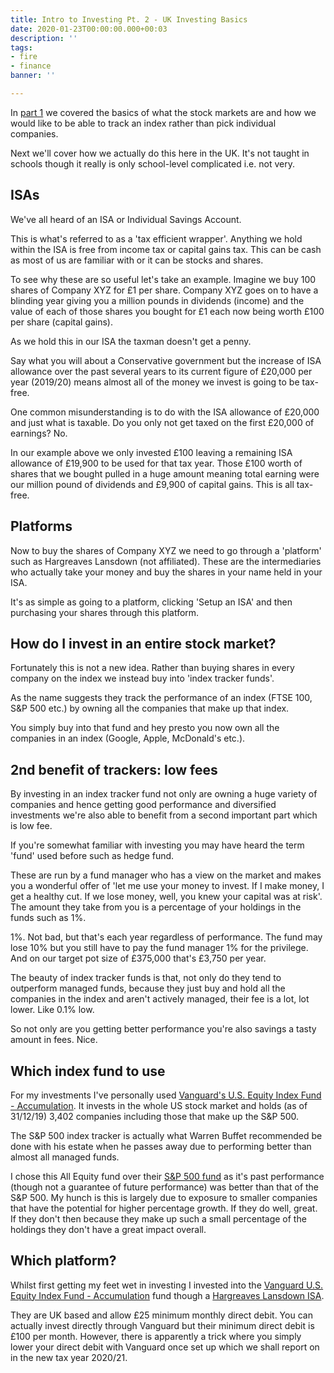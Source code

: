```yaml
---
title: Intro to Investing Pt. 2 - UK Investing Basics
date: 2020-01-23T00:00:00.000+00:03
description: ''
tags:
- fire
- finance
banner: ''

---
```


In [part 1](https://twka.netlify.com/intro-to-investing-pt-1-beginners-guide-to-stock-markets) we covered the basics of what the stock markets are and how we would like to be able to track an index rather than pick individual companies.

Next we'll cover how we actually do this here in the UK. It's not taught in schools though it really is only school-level complicated i.e. not very.

## ISAs
We've all heard of an ISA or Individual Savings Account. 

This is what's referred to as a 'tax efficient wrapper'. Anything we hold within the ISA is free from income tax or capital gains tax. This can be cash as most of us are familiar with or it can be stocks and shares.

To see why these are so useful let's take an example. Imagine we buy 100 shares of Company XYZ for £1 per share. Company XYZ goes on to have a blinding year giving you a million pounds in dividends (income) and the value of each of those shares you bought for £1 each now being worth £100 per share (capital gains).

As we hold this in our ISA the taxman doesn't get a penny.

Say what you will about a Conservative government but the increase of ISA allowance over the past several years to its current figure of £20,000 per year (2019/20) means almost all of the money we invest is going to be tax-free.

One common misunderstanding is to do with the ISA allowance of £20,000 and just what is taxable. Do you only not get taxed on the first £20,000 of earnings? No.

In our example above we only invested £100 leaving a remaining ISA allowance of £19,900 to be used for that tax year. Those £100 worth of shares that we bought pulled in a huge amount meaning total earning were our million pound of dividends and £9,900 of capital gains. This is all tax-free.

## Platforms
Now to buy the shares of Company XYZ we need to go through a 'platform' such as Hargreaves Lansdown (not affiliated). These are the intermediaries who actually take your money and buy the shares in your name held in your ISA.

It's as simple as going to a platform, clicking 'Setup an ISA' and then purchasing your shares through this platform.

## How do I invest in an entire stock market?
Fortunately this is not a new idea. Rather than buying shares in every company on the index we instead buy into 'index tracker funds'.

As the name suggests they track the performance of an index (FTSE 100, S&P 500 etc.) by owning all the companies that make up that index.

You simply buy into that fund and hey presto you now own all the companies in an index (Google, Apple, McDonald's etc.).

## 2nd benefit of trackers: low fees
By investing in an index tracker fund not only are owning a huge variety of companies and hence getting good performance and diversified investments we're also able to benefit from a second important part which is low fee.

If you're somewhat familiar with investing you may have heard the term 'fund' used before such as hedge fund.

These are run by a fund manager who has a view on the market and makes you a wonderful offer of 'let me use your money to invest. If I make money, I get a healthy cut. If we lose money, well, you knew your capital was at risk'. The amount they take from you is a percentage of your holdings in the funds such as 1%.

1%. Not bad, but that's each year regardless of performance. The fund may lose 10% but you still have to pay the fund manager 1% for the privilege. And on our target pot size of £375,000 that's £3,750 per year.

The beauty of index tracker funds is that, not only do they tend to outperform managed funds, because they just buy and hold all the companies in the index and aren't actively managed, their fee is a lot, lot lower. Like 0.1% low.

So not only are you getting better performance you're also savings a tasty amount in fees. Nice.

## Which index fund to use
For my investments I've personally used [Vanguard's U.S. Equity Index Fund - Accumulation](https://www.vanguardinvestor.co.uk/investments/vanguard-us-equity-index-fund-accumulation-shares). It invests in the whole US stock market and holds (as of 31/12/19) 3,402 companies including those that make up the S&P 500.

The S&P 500 index tracker is actually what Warren Buffet recommended be done with his estate when he passes away due to performing better than almost all  managed funds.

I chose this All Equity fund over their [S&P 500 fund]([https://www.vanguardinvestor.co.uk/investments/vanguard-s-and-p-500-ucits-etf-usd-distributing](https://www.vanguardinvestor.co.uk/investments/vanguard-s-and-p-500-ucits-etf-usd-distributing)) as it's past performance (though not a guarantee of future performance) was better than that of the S&P 500. My hunch is this is largely due to exposure to smaller companies that have the potential for higher percentage growth. If they do well, great. If they don't then because they make up such a small percentage of the holdings they don't have a great impact overall.

## Which platform?
Whilst first getting my feet wet in investing I invested into the [Vanguard U.S. Equity Index Fund - Accumulation](https://www.vanguardinvestor.co.uk/investments/vanguard-us-equity-index-fund-accumulation-shares) fund though a [Hargreaves Lansdown ISA](https://www.hl.co.uk/investment-services/isa).

They are UK based and allow £25 minimum monthly direct debit. You can actually invest directly through Vanguard but their minimum direct debit is £100 per month. However, there is apparently a trick where you simply lower your direct debit with Vanguard once set up which we shall report on in the new tax year 2020/21.